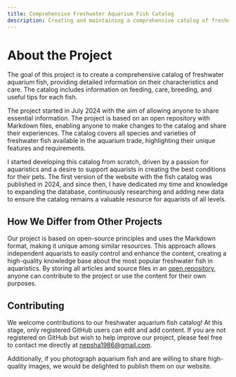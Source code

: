 ```yaml
---
title: Comprehensive Freshwater Aquarium Fish Catalog
description: Creating and maintaining a comprehensive catalog of freshwater aquarium fish with information on characteristics, feeding, care, breeding, and useful tips.
---
```


# About the Project

The goal of this project is to create a comprehensive catalog of freshwater aquarium fish, providing detailed
information on their characteristics and care. The catalog includes information on feeding, care, breeding, and useful tips for each fish.

The project started in July 2024 with the aim of allowing anyone to share essential information. The project is based
on an open repository with Markdown files, enabling anyone to make changes to the catalog and share their experiences.
The catalog covers all species and varieties of freshwater fish available in the aquarium trade, highlighting their
unique features and requirements.

I started developing this catalog from scratch, driven by a passion for aquaristics and a desire to support aquarists
in creating the best conditions for their pets. The first version of the website with the fish catalog was published
in 2024, and since then, I have dedicated my time and knowledge to expanding the database, continuously researching
and adding new data to ensure the catalog remains a valuable resource for aquarists of all levels.

## How We Differ from Other Projects

Our project is based on open-source principles and uses the Markdown format, making it unique among similar resources.
This approach allows independent aquarists to easily control and enhance the content, creating a high-quality knowledge
base about the most popular freshwater fish in aquaristics. By storing all articles and source files in
an [open repository](https://github.com/Nepsha1986/handbook-freshwater-fish), anyone can contribute to the project
or use the content for their own purposes.

<h2 id="contribute">Contributing</h2>

We welcome contributions to our freshwater aquarium fish catalog! At this stage, only registered GitHub users can edit
and add content. If you are not registered on GitHub but wish to help improve our project, please feel free to contact
me directly at nepsha1986@gmail.com.

Additionally, if you photograph aquarium fish and are willing to share high-quality images, we would be delighted to
publish them on our website.
